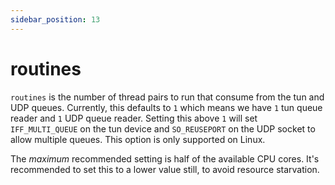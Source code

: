 ```yaml
---
sidebar_position: 13
---
```


# routines

`routines` is the number of thread pairs to run that consume from the tun and UDP queues.
Currently, this defaults to `1` which means we have `1` tun queue reader and `1`
UDP queue reader. Setting this above `1` will set `IFF_MULTI_QUEUE` on the tun
device and `SO_REUSEPORT` on the UDP socket to allow multiple queues.
This option is only supported on Linux.

The _maximum_ recommended setting is half of the available CPU cores. It's recommended to set this to a lower value still, to avoid resource starvation.
